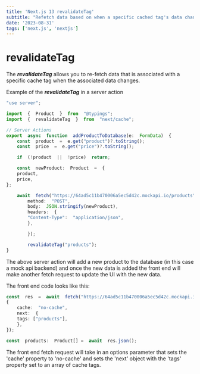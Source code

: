 ```yaml
---
title: 'Next.js 13 revalidateTag'
subtitle: "Refetch data based on when a specific cached tag's data changes"
date: '2023-08-31'
tags: ['next.js', 'nextjs']
---
```


# revalidateTag
The ***revalidateTag*** allows you to re-fetch data that is associated with a specific cache tag when the associated data changes.

Example of the ***revalidateTag***  in a server action
```ts
"use server";

import  {  Product  }  from  "@typings";
import  {  revalidateTag  }  from  "next/cache";  

// Server Actions
export  async  function  addProductToDatabase(e:  FormData)  {
	const  product  =  e.get("product")?.toString();
	const  price  =  e.get("price")?.toString();

	if  (!product  ||  !price)  return; 

	const  newProduct:  Product  =  {
	product,
	price,
};  

	await  fetch("https://64ad5c11b470006a5ec5d42c.mockapi.io/products",  {
		method:  "POST",
		body:  JSON.stringify(newProduct),
		headers:  {
		"Content-Type":  "application/json",
		},

		});

		revalidateTag("products");
}
```
The above server action will add a new product to the database (in this case a mock api backend) and once the new data is added the front end will make another fetch request to update the UI with the new data.  

The front end code looks like this:
```ts
const  res  =  await  fetch("https://64ad5c11b470006a5ec5d42c.mockapi.io/products",
{
	cache:  "no-cache",
	next:  {
	tags: ["products"],
	},
});  

const  products:  Product[] =  await  res.json();
```
The front end fetch request will take in an options parameter that sets the 'cache' property to 'no-cache' and sets the 'next' object with the 'tags' property set to an array of cache tags.
